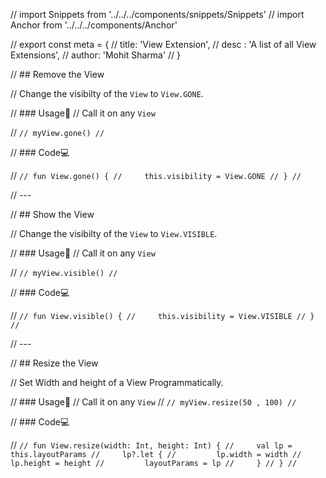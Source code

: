 // import Snippets from '../../../components/snippets/Snippets'
// import Anchor from '../../../components/Anchor'

// export const meta = {
//   title: 'View Extension',
//   desc : 'A list of all View Extensions',
//   author: 'Mohit Sharma'
// }


// ## Remove the View 

// Change the visibilty of the `View` to `View.GONE`.

// ### Usage🎯
// Call it on any `View`

// ```
// myView.gone()
// ```

// ### Code💻

// ```
// fun View.gone() {
//     this.visibility = View.GONE
// }
// ```

// ---

// ## Show the View

// Change the visibilty of the `View` to `View.VISIBLE`.

// ### Usage🎯
// Call it on any `View`

// ```
// myView.visible()
// ```

// ### Code💻

// ```
// fun View.visible() {
//     this.visibility = View.VISIBLE
// }
// ```

// ---

// ## Resize the View

// Set Width and height of a View Programmatically.

// ### Usage🎯
// Call it on any `View`
// ```
// myView.resize(50 , 100)
// ```

// ### Code💻

// ```
// fun View.resize(width: Int, height: Int) {
//     val lp = this.layoutParams
//     lp?.let {
//         lp.width = width
//         lp.height = height
//         layoutParams = lp
//     }
// }
// ```












<!-- // export default ({ children }) => <Snippets meta ={meta}>{children}</Snippets> -->